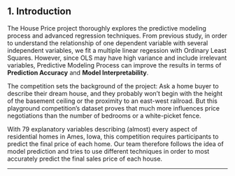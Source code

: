 
## 1. Introduction

The House Price project thoroughly explores the predictive modeling process and advanced regression techniques. From previous study, in order to understand the relationship of one dependent variable with several independent variables, we fit a multiple linear regession with Ordinary Least Squares. However, since OLS may have high variance and include irrelevant variables, Predictive Modeling Process can improve the results in terms of **Prediction Accuracy** and **Model Interpretability**. 

The competition sets the background of the project: Ask a home buyer to describe their dream house, and they probably won't begin with the height of the basement ceiling or the proximity to an east-west railroad. But this playground competition's dataset proves that much more influences price negotiations than the number of bedrooms or a white-picket fence.

With 79 explanatory variables describing (almost) every aspect of residential homes in Ames, Iowa, this competition requires participants to predict the final price of each home. Our team therefore follows the idea of model prediction and tries to use different techniques in order to most accurately predict the final sales price of each house.

---